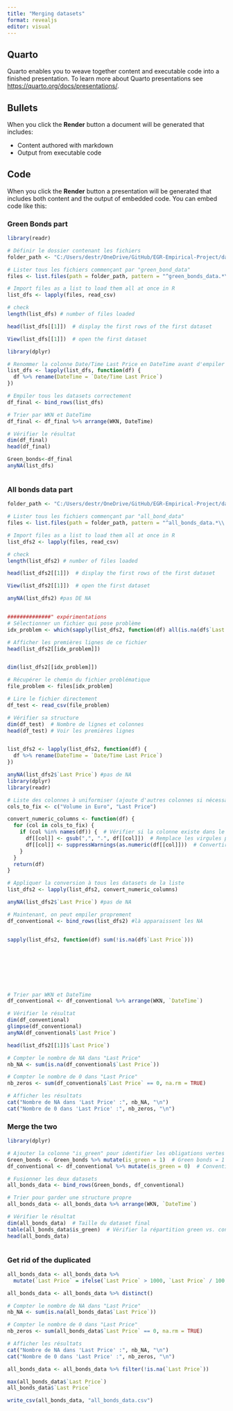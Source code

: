 ```yaml
---
title: "Merging datasets"
format: revealjs
editor: visual
---
```


## Quarto

Quarto enables you to weave together content and executable code into a finished presentation. To learn more about Quarto presentations see <https://quarto.org/docs/presentations/>.

## Bullets

When you click the **Render** button a document will be generated that includes:

-   Content authored with markdown
-   Output from executable code

## Code

When you click the **Render** button a presentation will be generated that includes both content and the output of embedded code. You can embed code like this:

### Green Bonds part

```r
library(readr)

# Définir le dossier contenant les fichiers
folder_path <- "C:/Users/destr/OneDrive/GitHub/EGR-Empirical-Project/data"

# Lister tous les fichiers commençant par "green_bond_data"
files <- list.files(path = folder_path, pattern = "^green_bonds_data.*\\.csv$", full.names = TRUE)

# Import files as a list to load them all at once in R 
list_dfs <- lapply(files, read_csv)

# check
length(list_dfs) # number of files loaded

head(list_dfs[[1]])  # display the first rows of the first dataset

View(list_dfs[[1]])  # open the first dataset


```

```r

library(dplyr)

# Renommer la colonne Date/Time Last Price en DateTime avant d'empiler
list_dfs <- lapply(list_dfs, function(df) {
  df %>% rename(DateTime = `Date/Time Last Price`)
})

# Empiler tous les datasets correctement
df_final <- bind_rows(list_dfs)

# Trier par WKN et DateTime
df_final <- df_final %>% arrange(WKN, DateTime)

# Vérifier le résultat
dim(df_final)
head(df_final)

Green_bonds<-df_final
anyNA(list_dfs)

```

```         
```

### All bonds data part

```r
folder_path <- "C:/Users/destr/OneDrive/GitHub/EGR-Empirical-Project/data"

# Lister tous les fichiers commençant par "all_bond_data"
files <- list.files(path = folder_path, pattern = "^all_bonds_data.*\\.csv$", full.names = TRUE)

# Import files as a list to load them all at once in R 
list_dfs2 <- lapply(files, read_csv)

# check
length(list_dfs2) # number of files loaded

head(list_dfs2[[1]])  # display the first rows of the first dataset

View(list_dfs2[[1]])  # open the first dataset

anyNA(list_dfs2) #pas DE NA 


##############" expérimentations
# Sélectionner un fichier qui pose problème
idx_problem <- which(sapply(list_dfs2, function(df) all(is.na(df$`Last Price`) | df$`Last Price` == 0)))[1]  # Premier fichier suspect

# Afficher les premières lignes de ce fichier
head(list_dfs2[[idx_problem]])


dim(list_dfs2[[idx_problem]])

# Récupérer le chemin du fichier problématique
file_problem <- files[idx_problem]

# Lire le fichier directement
df_test <- read_csv(file_problem)

# Vérifier sa structure
dim(df_test)  # Nombre de lignes et colonnes
head(df_test) # Voir les premières lignes

```

```         
```

```r

list_dfs2 <- lapply(list_dfs2, function(df) {
  df %>% rename(DateTime = `Date/Time Last Price`)
})

anyNA(list_dfs2$`Last Price`) #pas de NA
library(dplyr)
library(readr)

# Liste des colonnes à uniformiser (ajoute d'autres colonnes si nécessaire)
cols_to_fix <- c("Volume in Euro", "Last Price")

convert_numeric_columns <- function(df) {
  for (col in cols_to_fix) {
    if (col %in% names(df)) {  # Vérifier si la colonne existe dans le dataframe
      df[[col]] <- gsub(",", ".", df[[col]])  # Remplace les virgules par des points
      df[[col]] <- suppressWarnings(as.numeric(df[[col]]))  # Convertir en numérique
    }
  }
  return(df)
}

# Appliquer la conversion à tous les datasets de la liste
list_dfs2 <- lapply(list_dfs2, convert_numeric_columns)

anyNA(list_dfs2$`Last Price`) #pas de NA

# Maintenant, on peut empiler proprement
df_conventional <- bind_rows(list_dfs2) #là apparaissent les NA 


sapply(list_dfs2, function(df) sum(!is.na(df$`Last Price`)))








# Trier par WKN et DateTime
df_conventional <- df_conventional %>% arrange(WKN, `DateTime`)

# Vérifier le résultat
dim(df_conventional)
glimpse(df_conventional)
anyNA(df_conventional$`Last Price`)
```

```r
head(list_dfs2[[1]]$`Last Price`)

```

```r
# Compter le nombre de NA dans "Last Price"
nb_NA <- sum(is.na(df_conventional$`Last Price`))

# Compter le nombre de 0 dans "Last Price"
nb_zeros <- sum(df_conventional$`Last Price` == 0, na.rm = TRUE)

# Afficher les résultats
cat("Nombre de NA dans 'Last Price' :", nb_NA, "\n")
cat("Nombre de 0 dans 'Last Price' :", nb_zeros, "\n")

```

### Merge the two

```r
library(dplyr)

# Ajouter la colonne "is_green" pour identifier les obligations vertes
Green_bonds <- Green_bonds %>% mutate(is_green = 1)  # Green bonds = 1
df_conventional <- df_conventional %>% mutate(is_green = 0)  # Conventional bonds = 0

# Fusionner les deux datasets
all_bonds_data <- bind_rows(Green_bonds, df_conventional)

# Trier pour garder une structure propre
all_bonds_data <- all_bonds_data %>% arrange(WKN, `DateTime`)

# Vérifier le résultat
dim(all_bonds_data)  # Taille du dataset final
table(all_bonds_data$is_green)  # Vérifier la répartition green vs. conventional
head(all_bonds_data)



```

### Get rid of the duplicated

```r
all_bonds_data <- all_bonds_data %>%
  mutate(`Last Price` = ifelse(`Last Price` > 1000, `Last Price` / 100, `Last Price`)) #certain price ont été multipliés par 100

all_bonds_data <- all_bonds_data %>% distinct()


```

```r

# Compter le nombre de NA dans "Last Price"
nb_NA <- sum(is.na(all_bonds_data$`Last Price`))

# Compter le nombre de 0 dans "Last Price"
nb_zeros <- sum(all_bonds_data$`Last Price` == 0, na.rm = TRUE)

# Afficher les résultats
cat("Nombre de NA dans 'Last Price' :", nb_NA, "\n")
cat("Nombre de 0 dans 'Last Price' :", nb_zeros, "\n")
```

```r
all_bonds_data <- all_bonds_data %>% filter(!is.na(`Last Price`))

max(all_bonds_data$`Last Price`)
all_bonds_data$`Last Price`
```

```r
write_csv(all_bonds_data, "all_bonds_data.csv")

```
